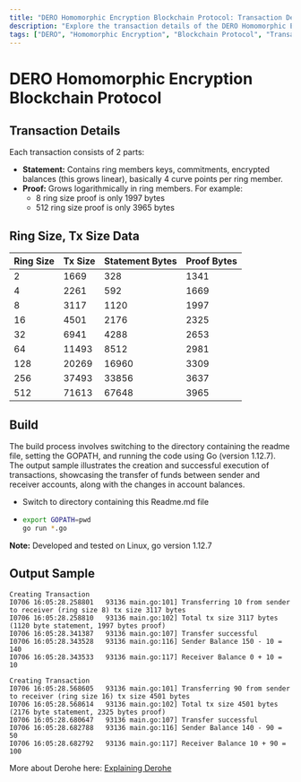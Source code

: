 ```yaml
---
title: "DERO Homomorphic Encryption Blockchain Protocol: Transaction Details"
description: "Explore the transaction details of the DERO Homomorphic Encryption Blockchain Protocol, including the structure of transactions, ring size variations, transaction sizes, build process, and output samples."
tags: ["DERO", "Homomorphic Encryption", "Blockchain Protocol", "Transactions", "Ring Size", "Transaction Sizes", "Build Process", "Output Sample"]
---
```


# DERO Homomorphic Encryption Blockchain Protocol
## Transaction Details

Each transaction consists of 2 parts:

- **Statement:** Contains ring members keys, commitments, encrypted balances (this grows linear), basically 4 curve points per ring member.
- **Proof:** Grows logarithmically in ring members. For example: 
    - 8 ring size proof is only 1997 bytes
    - 512 ring size proof is only 3965 bytes

## Ring Size, Tx Size Data
| Ring Size | Tx Size   | Statement Bytes | Proof Bytes |
|-----------|-----------|-----------------|-------------|
| 2         | 1669      | 328             | 1341        |
| 4         | 2261      | 592             | 1669        |
| 8         | 3117      | 1120            | 1997        |
| 16        | 4501      | 2176            | 2325        |
| 32        | 6941      | 4288            | 2653        |
| 64        | 11493     | 8512            | 2981        |
| 128       | 20269     | 16960           | 3309        |
| 256       | 37493     | 33856           | 3637        |
| 512       | 71613     | 67648           | 3965        |


## Build
The build process involves switching to the directory containing the readme file, setting the GOPATH, and running the code using Go (version 1.12.7). The output sample illustrates the creation and successful execution of transactions, showcasing the transfer of funds between sender and receiver accounts, along with the changes in account balances.

- Switch to directory containing this Readme.md file
- ```bash
  export GOPATH=pwd
  go run *.go
  ```

**Note:** Developed and tested on Linux, go version 1.12.7

## Output Sample

```
Creating Transaction
I0706 16:05:28.258801   93136 main.go:101] Transferring 10 from sender to receiver (ring size 8) tx size 3117 bytes 
I0706 16:05:28.258810   93136 main.go:102] Total tx size 3117 bytes   (1120 byte statement, 1997 bytes proof)  
I0706 16:05:28.341387   93136 main.go:107] Transfer successful
I0706 16:05:28.343528   93136 main.go:116] Sender Balance 150 - 10 = 140
I0706 16:05:28.343533   93136 main.go:117] Receiver Balance 0 + 10 = 10

Creating Transaction
I0706 16:05:28.568605   93136 main.go:101] Transferring 90 from sender to receiver (ring size 16) tx size 4501 bytes 
I0706 16:05:28.568614   93136 main.go:102] Total tx size 4501 bytes   (2176 byte statement, 2325 bytes proof)  
I0706 16:05:28.680647   93136 main.go:107] Transfer successful
I0706 16:05:28.682788   93136 main.go:116] Sender Balance 140 - 90 = 50
I0706 16:05:28.682792   93136 main.go:117] Receiver Balance 10 + 90 = 100
```
More about Derohe here: [Explaining Derohe](/features/derohe)
